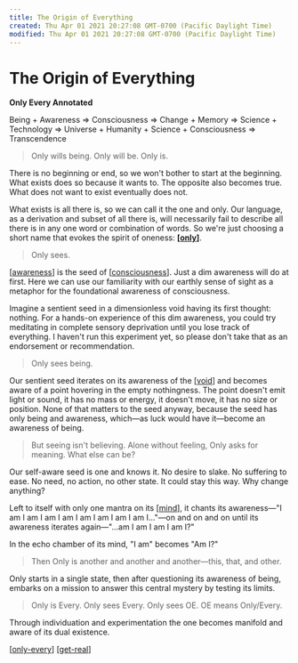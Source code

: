 ```yaml
---
title: The Origin of Everything
created: Thu Apr 01 2021 20:27:08 GMT-0700 (Pacific Daylight Time)
modified: Thu Apr 01 2021 20:27:08 GMT-0700 (Pacific Daylight Time)
---
```


# The Origin of Everything

**Only Every Annotated**

Being + Awareness => Consciousness => Change + Memory => Science + Technology => Universe + Humanity + Science + Consciousness => Transcendence

> Only wills being. Only will be. Only is.

There is no beginning or end, so we won't bother to start at the beginning. What exists does so because it wants to. The opposite also becomes true. What does not want to exist eventually does not.

What exists is all there is, so we can call it the one and only. Our language, as a derivation and subset of all there is, will necessarily fail to describe all there is in any one word or combination of words. So we're just choosing a short name that evokes the spirit of oneness: **[[only]]**.

> Only sees.

[[awareness]] is the seed of [[consciousness]]. Just a dim awareness will do at first. Here we can use our familiarity with our earthly sense of sight as a metaphor for the foundational awareness of consciousness.

Imagine a sentient seed in a dimensionless void having its first thought: nothing. For a hands-on experience of this dim awareness, you could try meditating in complete sensory deprivation until you lose track of everything. I haven't run this experiment yet, so please don't take that as an endorsement or recommendation.

> Only sees being.

Our sentient seed iterates on its awareness of the [[void]] and becomes aware of a point hovering in the empty nothingness. The point doesn't emit light or sound, it has no mass or energy, it doesn't move, it has no size or position. None of that matters to the seed anyway, because the seed has only being and awareness, which—as luck would have it—become an awareness of being.

> But seeing isn't believing. Alone without feeling, Only asks for meaning. What else can be?

Our self-aware seed is one and knows it. No desire to slake. No suffering to ease. No need, no action, no other state. It could stay this way. Why change anything?

Left to itself with only one mantra on its [[mind]], it chants its awareness—"I am I am I am I am I am I am I am I am I…"—on and on and on until its awareness iterates again—"…am I am I am I am I?"

In the echo chamber of its mind, "I am" becomes "Am I?"

> Then Only is another and another and another—this, that, and other.

Only starts in a single state, then after questioning its awareness of being, embarks on a mission to answer this central mystery by testing its limits.

> Only is Every. Only sees Every. Only sees OE. OE means Only/Every.

Through individuation and experimentation the one becomes manifold and aware of its dual existence.

[[only-every]] [[get-real]]

[//begin]: # 'Autogenerated link references for markdown compatibility'
[only]: ../forget/poetry/stourmy-do-oh/only 'only'
[awareness]: awareness 'Awareness'
[consciousness]: consciousness 'Consciousness'
[void]: void 'void'
[mind]: mind 'Mind'
[only-every]: only-every 'Only Every'
[get-real]: get-real 'Get Real'
[//end]: # 'Autogenerated link references'
